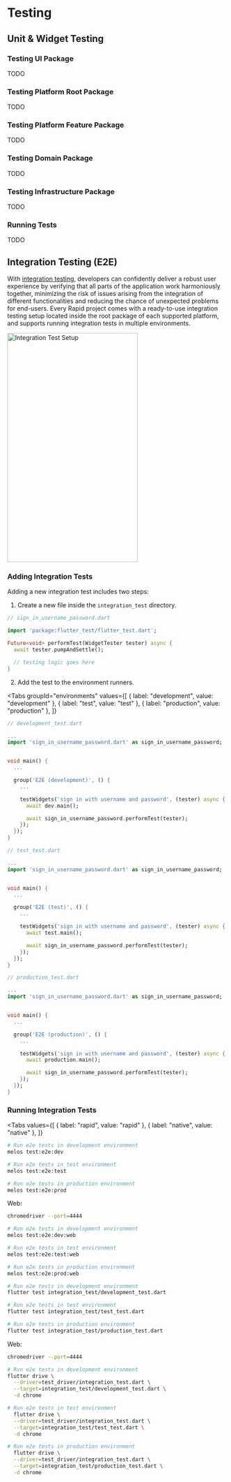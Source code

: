 # Testing

## Unit & Widget Testing

### Testing UI Package

TODO

### Testing Platform Root Package

TODO

### Testing Platform Feature Package

TODO

### Testing Domain Package

TODO

### Testing Infrastructure Package

TODO

### Running Tests

TODO

## Integration Testing (E2E)

With [integration testing](https://docs.flutter.dev/cookbook/testing/integration/introduction), developers can confidently deliver a robust user experience by verifying that all parts of the application work harmoniously together, minimizing the risk of issues arising from the integration of different functionalities and reducing the chance of unexpected problems for end-users.
Every Rapid project comes with a ready-to-use integration testing setup located inside the root package of each supported platform, and supports running integration tests in multiple environments.

<Image
  src="assets/integration_test_setup.png"
  alt="Integration Test Setup"
  zoom={false}
  width="300"
  height="525"
  caption="Integration Test Setup."
/>

### Adding Integration Tests

Adding a new integration test includes two steps:

1. Create a new file inside the `integration_test` directory.

```dart
// sign_in_username_password.dart

import 'package:flutter_test/flutter_test.dart';

Future<void> performTest(WidgetTester tester) async {
  await tester.pumpAndSettle();

  // testing logic goes here
}
```

2. Add the test to the environment runners.

<Tabs
  groupId="environments"
  values={[
    { label: "development", value: "development" },
    { label: "test", value: "test" },
    { label: "production", value: "production" },
  ]}
>
<TabItem value="development">

```dart
// development_test.dart

...
import 'sign_in_username_password.dart' as sign_in_username_password;


void main() {
  ...

  group('E2E (development)', () {
    ...

    testWidgets('sign in with username and password', (tester) async {
      await dev.main();

      await sign_in_username_password.performTest(tester);
    });
  });
}
```

</TabItem>
<TabItem value="test">

```dart
// test_test.dart

...
import 'sign_in_username_password.dart' as sign_in_username_password;


void main() {
  ...

  group('E2E (test)', () {
    ...

    testWidgets('sign in with username and password', (tester) async {
      await test.main();

      await sign_in_username_password.performTest(tester);
    });
  });
}
```

</TabItem>
<TabItem value="production">

```dart
// production_test.dart

...
import 'sign_in_username_password.dart' as sign_in_username_password;


void main() {
  ...

  group('E2E (production)', () {
    ...

    testWidgets('sign in with username and password', (tester) async {
      await production.main();

      await sign_in_username_password.performTest(tester);
    });
  });
}
```

</TabItem>
</Tabs>

### Running Integration Tests

<Tabs
  values={[
    { label: "rapid", value: "rapid" },
    { label: "native", value: "native" },
  ]}
>
<TabItem value="rapid">

```bash
# Run e2e tests in development environment
melos test:e2e:dev

# Run e2e tests in test environment
melos test:e2e:test

# Run e2e tests in production environment
melos test:e2e:prod
```

Web:

```bash
chromedriver --port=4444
```

```bash
# Run e2e tests in development environment
melos test:e2e:dev:web

# Run e2e tests in test environment
melos test:e2e:test:web

# Run e2e tests in production environment
melos test:e2e:prod:web
```

</TabItem>
<TabItem value="native">

```bash
# Run e2e tests in development environment
flutter test integration_test/development_test.dart

# Run e2e tests in test environment
flutter test integration_test/test_test.dart

# Run e2e tests in production environment
flutter test integration_test/production_test.dart
```

Web:

```bash
chromedriver --port=4444
```

```bash
# Run e2e tests in development environment
flutter drive \
  --driver=test_driver/integration_test.dart \
  --target=integration_test/development_test.dart \
  -d chrome

# Run e2e tests in test environment
  flutter drive \
  --driver=test_driver/integration_test.dart \
  --target=integration_test/test_test.dart \
  -d chrome

# Run e2e tests in production environment
  flutter drive \
  --driver=test_driver/integration_test.dart \
  --target=integration_test/production_test.dart \
  -d chrome
```

</TabItem>
</Tabs>
